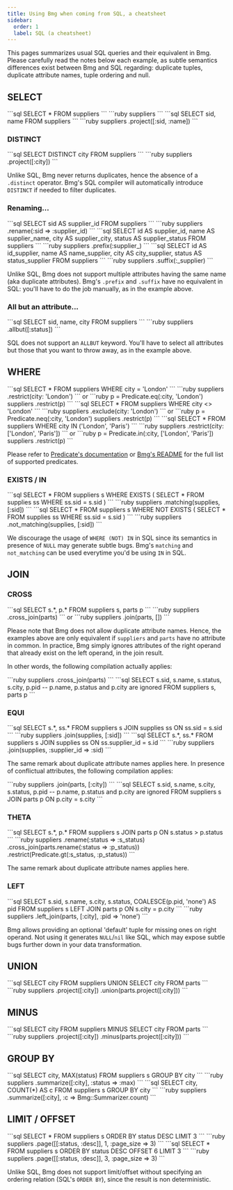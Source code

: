 ```yaml
---
title: Using Bmg when coming from SQL, a cheatsheet
sidebar:
  order: 1
  label: SQL (a cheatsheet)
---
```


This pages summarizes usual SQL queries and their equivalent in Bmg. Please carefully read the notes below each example, as subtle semantics differences exist between Bmg and SQL regarding: duplicate tuples, duplicate attribute names, tuple ordering and null.

## SELECT

<CardGrid>
  <Card>
  ```sql
  SELECT * FROM suppliers
  ```
  </Card>
  <Card>
  ```ruby
  suppliers
  ```
  </Card>
</CardGrid>

<CardGrid>
  <Card>
  ```sql
  SELECT sid, name FROM suppliers
  ```
  </Card>
  <Card>
  ```ruby
  suppliers
    .project([:sid, :name])
  ```
  </Card>
</CardGrid>

### DISTINCT

<CardGrid>
  <Card>
  ```sql
  SELECT DISTINCT city FROM suppliers
  ```
  </Card>
  <Card>
  ```ruby
  suppliers
    .project([:city])
  ```
  </Card>
</CardGrid>

Unlike SQL, Bmg never returns duplicates, hence the absence of a `.distinct` operator. Bmg's SQL compiler will automatically introduce `DISTINCT` if needed to filter duplicates.

### Renaming...

<CardGrid>
  <Card>
  ```sql
  SELECT
    sid AS supplier_id
  FROM suppliers
  ```
  </Card>
  <Card>
  ```ruby
  suppliers
    .rename(:sid => :supplier_id)
  ```
  </Card>
</CardGrid>

<CardGrid>
  <Card>
  ```sql
  SELECT
    id AS supplier_id,
    name AS supplier_name,
    city AS supplier_city,
    status AS supplier_status
  FROM suppliers
  ```
  </Card>
  <Card>
  ```ruby
  suppliers
    .prefix(:supplier_)
  ```
  </Card>
</CardGrid>

<CardGrid>
  <Card>
  ```sql
  SELECT
    id AS id_supplier,
    name AS name_supplier,
    city AS city_supplier,
    status AS status_supplier
  FROM suppliers
  ```
  </Card>
  <Card>
  ```ruby
  suppliers
    .suffix(:_supplier)
  ```
  </Card>
</CardGrid>

Unlike SQL, Bmg does not support multiple attributes having the same name (aka duplicate attributes). Bmg's `.prefix` and `.suffix` have no equivalent in SQL: you'll have to do the job manually, as in the example above.

### All but an attribute...

<CardGrid>
  <Card>
  ```sql
  SELECT
    sid,
    name,
    city
  FROM suppliers
  ```
  </Card>
  <Card>
  ```ruby
  suppliers
    .allbut([:status])
  ```
  </Card>
</CardGrid>

SQL does not support an `ALLBUT` keyword. You'll have to select all attributes but those that you want to throw away, as in the example above.

## WHERE

<CardGrid>
  <Card>
  ```sql
  SELECT * FROM suppliers
  WHERE city = 'London'
  ```
  </Card>
  <Card>
  ```ruby
  suppliers
    .restrict(city: 'London')
  ```
  or
  ```ruby
  p = Predicate.eq(:city, 'London')
  suppliers
    .restrict(p)
  ```
  </Card>
</CardGrid>

<CardGrid>
  <Card>
  ```sql
  SELECT * FROM suppliers
  WHERE city <> 'London'
  ```
  </Card>
  <Card>
  ```ruby
  suppliers
    .exclude(city: 'London')
  ```
  or
  ```ruby
  p = Predicate.neq(:city, 'London')
  suppliers
    .restrict(p)
  ```
  </Card>
</CardGrid>

<CardGrid>
  <Card>
  ```sql
  SELECT * FROM suppliers
  WHERE city IN ('London', 'Paris')
  ```
  </Card>
  <Card>
  ```ruby
  suppliers
    .restrict(city: ['London', 'Paris'])
  ```
  or
  ```ruby
  p = Predicate.in(:city, ['London', 'Paris'])
  suppliers
    .restrict(p)
  ```
  </Card>
</CardGrid>

Please refer to [Predicate's documentation](https://github.com/enspirit/predicate) or [Bmg's README](https://github.com/enspirit/bmg) for the full list of supported predicates.

### EXISTS / IN

<CardGrid>
  <Card>
  ```sql
  SELECT * FROM suppliers s
  WHERE EXISTS (
    SELECT * FROM supplies ss
    WHERE ss.sid = s.sid
  )
  ```
  </Card>
  <Card>
  ```ruby
  suppliers
    .matching(supplies, [:sid])
  ```
  </Card>
</CardGrid>

<CardGrid>
  <Card>
  ```sql
  SELECT * FROM suppliers s
  WHERE NOT EXISTS (
    SELECT * FROM supplies ss
    WHERE ss.sid = s.sid
  )
  ```
  </Card>
  <Card>
  ```ruby
  suppliers
    .not_matching(supplies, [:sid])
  ```
  </Card>
</CardGrid>

We discourage the usage of `WHERE (NOT) IN` in SQL since its semantics in presence of `NULL` may generate subtle bugs. Bmg's `matching` and `not_matching` can be used everytime you'd be using `IN` in SQL.

## JOIN

### CROSS

<CardGrid>
  <Card>
  ```sql
  SELECT s.*, p.*
  FROM
    suppliers s,
    parts p
  ```
  </Card>
  <Card>
  ```ruby
  suppliers
    .cross_join(parts)
  ```
  or
  ```ruby
  suppliers
    .join(parts, [])
  ```
  </Card>
</CardGrid>

Please note that Bmg does not allow duplicate attribute names. Hence, the examples above are only equivalent if `suppliers` and `parts` have no attribute in common. In practice, Bmg simply ignores attributes of the right operand that already exist on the left operand, in the join result.

In other words, the following compilation actually applies:

<CardGrid>
  <Card>
  ```ruby
  suppliers
    .cross_join(parts)
  ```
  </Card>
  <Card>
  ```sql
  SELECT
    s.sid,
    s.name,
    s.status,
    s.city,
    p.pid
    -- p.name, p.status and p.city are ignored
  FROM
    suppliers s,
    parts p
  ```
  </Card>
</CardGrid>

### EQUI

<CardGrid>
  <Card>
  ```sql
  SELECT s.*, ss.*
  FROM
    suppliers s
  JOIN
    supplies ss ON ss.sid = s.sid
  ```
  </Card>
  <Card>
  ```ruby
  suppliers
    .join(supplies, [:sid])
  ```
  </Card>
</CardGrid>

<CardGrid>
  <Card>
  ```sql
  SELECT s.*, ss.*
  FROM
    suppliers s
  JOIN
    supplies ss ON ss.supplier_id = s.id
  ```
  </Card>
  <Card>
  ```ruby
  suppliers
    .join(supplies, :supplier_id => :sid)
  ```
  </Card>
</CardGrid>

The same remark about duplicate attribute names applies here. In presence of conflictual attributes, the following compilation applies:

<CardGrid>
  <Card>
  ```ruby
  suppliers
    .join(parts, [:city])
  ```
  </Card>
  <Card>
  ```sql
  SELECT
    s.sid,
    s.name,
    s.city,
    s.status,
    p.pid
    -- p.name, p.status and p.city are ignored
  FROM
    suppliers s
  JOIN
    parts p ON p.city = s.city
  ```
  </Card>
</CardGrid>

### THETA

<CardGrid>
  <Card>
  ```sql
  SELECT s.*, p.*
  FROM
    suppliers s
  JOIN
    parts p ON s.status > p.status
  ```
  </Card>
  <Card>
  ```ruby
  suppliers
    .rename(:status => :s_status)
    .cross_join(parts.rename(:status => :p_status))
    .restrict(Predicate.gt(:s_status, :p_status))
  ```
  </Card>
</CardGrid>

The same remark about duplicate attribute names applies here.

### LEFT

<CardGrid>
  <Card>
  ```sql
  SELECT
    s.sid,
    s.name,
    s.city,
    s.status,
    COALESCE(p.pid, 'none') AS pid
  FROM
    suppliers s
  LEFT JOIN
    parts p ON s.city = p.city
  ```
  </Card>
  <Card>
  ```ruby
  suppliers
    .left_join(parts, [:city], :pid => 'none')
  ```
  </Card>
</CardGrid>

Bmg allows providing an optional 'default' tuple for missing ones on right operand. Not using it generates `NULL`/`nil` like SQL, which may expose subtle bugs further down in your data transformation.

## UNION

<CardGrid>
  <Card>
  ```sql
  SELECT city FROM suppliers
  UNION
  SELECT city FROM parts
  ```
  </Card>
  <Card>
  ```ruby
  suppliers
    .project([:city])
    .union(parts.project([:city]))
  ```
  </Card>
</CardGrid>

## MINUS

<CardGrid>
  <Card>
  ```sql
  SELECT city FROM suppliers
  MINUS
  SELECT city FROM parts
  ```
  </Card>
  <Card>
  ```ruby
  suppliers
    .project([:city])
    .minus(parts.project([:city]))
  ```
  </Card>
</CardGrid>

## GROUP BY

<CardGrid>
  <Card>
  ```sql
  SELECT
    city, MAX(status)
  FROM
    suppliers s
  GROUP BY
    city
  ```
  </Card>
  <Card>
  ```ruby
  suppliers
    .summarize([:city], :status => :max)
  ```
  </Card>
</CardGrid>

<CardGrid>
  <Card>
  ```sql
  SELECT
    city, COUNT(*) AS c
  FROM
    suppliers s
  GROUP BY
    city
  ```
  </Card>
  <Card>
  ```ruby
  suppliers
    .summarize([:city], :c => Bmg::Summarizer.count)
  ```
  </Card>
</CardGrid>

## LIMIT / OFFSET

<CardGrid>
  <Card>
  ```sql
  SELECT * FROM suppliers s
  ORDER BY status DESC
  LIMIT 3
  ```
  </Card>
  <Card>
  ```ruby
  suppliers
    .page([[:status, :desc]], 1, :page_size => 3)
  ```
  </Card>
</CardGrid>

<CardGrid>
  <Card>
  ```sql
  SELECT * FROM suppliers s
  ORDER BY status DESC
  OFFSET 6 LIMIT 3
  ```
  </Card>
  <Card>
  ```ruby
  suppliers
    .page([[:status, :desc]], 3, :page_size => 3)
  ```
  </Card>
</CardGrid>

Unlike SQL, Bmg does not support limit/offset without specifying an ordering relation (SQL's `ORDER BY`), since the result is non deterministic.
